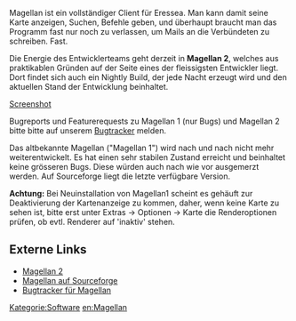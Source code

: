 Magellan ist ein vollständiger Client für Eressea. Man kann damit seine Karte anzeigen, Suchen, Befehle geben, und überhaupt braucht man das Programm fast nur noch zu verlassen, um Mails an die Verbündeten zu schreiben. Fast.

Die Energie des Entwicklerteams geht derzeit in '''Magellan 2''', welches aus praktikablen Gründen auf der Seite eines der fleissigsten Entwickler liegt. Dort findet sich auch ein Nightly Build, der jede Nacht erzeugt wird und den aktuellen Stand der Entwicklung beinhaltet.

[http://magellan.log-out.net/images/magellan2.png Screenshot]

Bugreports und Featurerequests zu Magellan 1 (nur Bugs) und Magellan 2 bitte bitte auf unserem [http://magellan-client.sourceforge.net/bugs Bugtracker] melden.

{{E3A|text=An der [[Magellan und E3A|Anpassung von Magellan für E3A]] wird gearbeitet. Die Version 2.0.5 unterstützt Magellan. Bitte rechnet damit, dass es hin und wieder bei Änderungen am Spiel auch in Magellan ein paar Probleme geben kann.}}


Das altbekannte Magellan ("Magellan 1") wird nach und nach nicht mehr weiterentwickelt. Es hat einen sehr stabilen Zustand erreicht und beinhaltet keine grösseren Bugs. Diese würden auch nach wie vor ausgemerzt werden. Auf Sourceforge liegt die letzte verfügbare Version.

'''Achtung:''' Bei Neuinstallation von Magellan1 scheint es gehäuft zur Deaktivierung der Kartenanzeige zu kommen, daher, wenn keine Karte zu sehen ist, bitte erst unter Extras -> Optionen -> Karte die Renderoptionen prüfen, ob evtl. Renderer auf 'inaktiv' stehen.


== Externe Links ==
* [http://magellan-client.sourceforge.net/ Magellan 2]
* [http://sourceforge.net/projects/magellan-client Magellan auf Sourceforge]
* [http://magellan-client.sourceforge.net/bugs Bugtracker für Magellan]


[[Kategorie:Software]]
[[en:Magellan]]